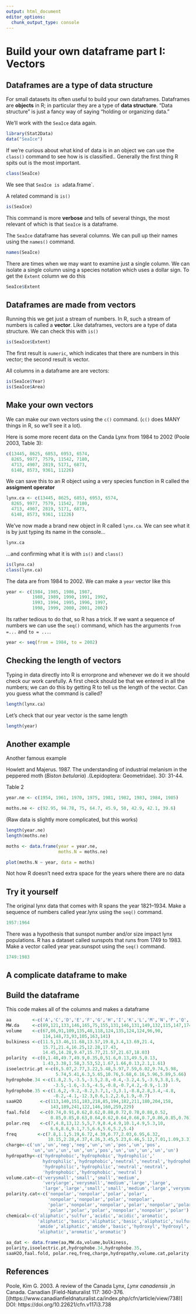 ```yaml
---
output: html_document
editor_options: 
  chunk_output_type: console
---
```

# Build your own dataframe part I: Vectors

## Dataframes are a type of data structure

For small datasets its often useful to build your own dataframes.  Dataframes are **objects** in R; in particular they are a type of **data structure**.  "Data structure" is just a fancy way of saying "holding or organizing data."   

We'll work with the `SeaIce` data again.
```r
library(Stat2Data)
data("SeaIce")
```

If we're curious about what kind of data is in an object we can use the `class()` command to see how is is classified..  Generally the first thing R spits out is the most important.

```r
class(SeaIce)
```

We see that `SeaIce is a `data.frame`. 

A related command is `is()`
```r
is(SeaIce)
```

This command is more **verbose** and tells of several things, the most relevant of which is that `SeaIce` is a dataframe.


The `SeaIce` dataframe has several columns.  We can pull up their names using the `names()` command.

```r
names(SeaIce)
```

There are times when we may want to examine just a single column.  We can isolate a single column using a species notation which uses a dollar sign.  To get the `Extent` column we do this

<!-- Add practice problems for this -->

```r
SeaIce$Extent
```


## Dataframes are made from vectors

Running this we get just a stream of numbers.  In R, such a stream of numbers is called a **vector**.  Like dataframes, vectors are a type of data structure.  We can check this with `is()`

```r
is(SeaIce$Extent)
```

The first result is `numeric`, which indicates that there are numbers in this vector; the second result is vector.

All columns in a dataframe are are vectors:

```r
is(SeaIce$Year)
is(SeaIce$Area)
```

## Make your own vectors

We can make our own vectors using the `c()` command.  (`c()` does MANY things in R, so we'll see it a lot).

Here is some more recent data on the Canda Lynx from 1984 to 2002 (Poole 2003, Table 3):
```r
c(13445, 8625, 6853, 6953, 6574,
  8265, 9977, 7579, 11542, 7180,
  4713, 4907, 2819, 5171, 6873, 
  6148, 8573, 9361, 11226)
```

We can save this to an R object using a very species function in R called the **assigment operator**

```r
lynx.ca <- c(13445, 8625, 6853, 6953, 6574,
  8265, 9977, 7579, 11542, 7180,
  4713, 4907, 2819, 5171, 6873, 
  6148, 8573, 9361, 11226)
```

We've now made a brand new object in R called `lynx.ca`.  We can see what it is by just typing its name in the console...

```r
lynx.ca
```
 
...and confirming what it is with `is()` and `class()`

```r
is(lynx.ca)
class(lynx.ca)
```


The data are from 1984 to 2002.  We can make a `year` vector like this

```r
year <- c(1984, 1985, 1986, 1987,
          1988, 1989, 1990, 1991, 1992, 
          1993, 1994, 1995, 1996, 1997,
          1998, 1999, 2000, 2001, 2002)
```

Its rather tedious to do that, so R has a trick.  If we want a sequence of numbers we can use the `seq()` command, which has the arguments `from =...` and `to = ...`.

```r
year <- seq(from = 1984, to = 2002)
```

## Checking the length of vectors

Typing in data directly into R is errorprone and whenever we do it we should check our work carefully.  A first check should be that we entered in all the numbers; we can do this by getting R to tell us the length of the vector.  Can you guess what the command is called?

```r
length(lynx.ca)
```

Let's check that our year vector is the same length

```r
length(year)
```


## Another example

Another famous example

Howlett and Majerus.  1987. The understanding of industrial melanism in the peppered moth (*Biston betularia*) .(Lepidoptera: Geometridae).  30: 31-44.

Table 2

```r
year.ne <- c(1954, 1961, 1970, 1975, 1981, 1982, 1983, 1984, 1985)

moths.ne <- c(92.95, 94.78, 75, 64.7, 45.9, 50, 42.9, 42.1, 39.6)
```


(Raw data is slightly more complicated, but this works)


```r
length(year.ne)
length(moths.ne)
```


```r
moths <- data.frame(year = year.ne,
                    moths.N = moths.ne)
```

```r
plot(moths.N ~ year, data = moths)
```

Not how R doesn't need extra space for the years where there are no data



## Try it yourself

The original lynx data that comes with R spans the year 1821–1934.  Make a sequence of numbers called year.lynx using the `seq()` command.

```r
1957:1964
```


There was a hypothesis that sunspot number and/or size impact lynx populations.  R has a dataset called sunspots that runs from 1749 to 1983.  Make a vector called year year.sunspot using the `seq()` command. 

```r
1749:1983
```


## A complicate dataframe to make

## Build the dataframe

This code makes all of the columns and makes a dataframe

```r
aa        <-c('A','C','D','E','F','G','H','I','K','L','M','N','P','Q','R','S','T','V','W','Y')
MW.da     <-c(89,121,133,146,165,75,155,131,146,131,149,132,115,147,174,105,119,117,204,181)
volume    <-c(67,86,91,109,135,48,118,124,135,124,124,96,90,
              114,148,73,93,105,163,141)
bulkiness <-c(11.5,13.46,11.68,13.57,19.8,3.4,13.69,21.4,
              15.71,21.4,16.25,12.28,17.43,
              14.45,14.28,9.47,15.77,21.57,21.67,18.03)
polarity  <-c(0,1.48,49.7,49.9,0.35,0,51.6,0.13,49.5,0.13,
              1.43,3.38,1.58,3.53,52,1.67,1.66,0.13,2.1,1.61)
isoelectric.pt <-c(6,5.07,2.77,3.22,5.48,5.97,7.59,6.02,9.74,5.98,
                   5.74,5.41,6.3,5.65,10.76,5.68,6.16,5.96,5.89,5.66)
hydrophobe.34 <-c(1.8,2.5,-3.5,-3.5,2.8,-0.4,-3.2,4.5,-3.9,3.8,1.9,
                  -3.5,-1.6,-3.5,-4.5,-0.8,-0.7,4.2,-0.9,-1.3)
hydrophobe.35 <-c(1.6,2,-9.2,-8.2,3.7,1,-3,3.1,-8.8,2.8,3.4,-4.8,
                  -0.2,-4.1,-12.3,0.6,1.2,2.6,1.9,-0.7)
saaH2O       <-c(113,140,151,183,218,85,194,182,211,180,204,158,
                 143,189,241,122,146,160,259,229)
faal.fold    <-c(0.74,0.91,0.62,0.62,0.88,0.72,0.78,0.88,0.52,
                 0.85,0.85,0.63,0.64,0.62,0.64,0.66,0.7,0.86,0.85,0.76)
polar.req    <-c(7,4.8,13,12.5,5,7.9,8.4,4.9,10.1,4.9,5.3,10,
                 6.6,8.6,9.1,7.5,6.6,5.6,5.2,5.4)
freq        <-c(7.8,1.1,5.19,6.72,4.39,6.77,2.03,6.95,6.32,
                10.15,2.28,4.37,4.26,3.45,5.23,6.46,5.12,7.01,1.09,3.3)
charge<-c('un','un','neg','neg','un','un','pos','un','pos',
          'un','un','un','un','un','pos','un','un','un','un','un')
hydropathy<-c('hydrophobic','hydrophobic','hydrophilic','
              hydrophilic','hydrophobic','neutral','neutral','hydrophobic','hydrophilic','hydrophobic','hydrophobic','hydrophilic','neutral',
              'hydrophilic','hydrophilic','neutral','neutral',
              'hydrophobic','hydrophobic','neutral')
volume.cat<-c('verysmall','small','small','medium',
              'verylarge','verysmall','medium','large','large',
              'large','large','small','small','medium','large','verysmall','small','medium','verylarge','verylarge')
polarity.cat<-c('nonpolar','nonpolar','polar','polar',
                'nonpolar','nonpolar','polar','nonpolar',
                'polar','nonpolar','nonpolar','polar','nonpolar','polar',
                'polar','polar','polar','nonpolar','nonpolar','polar')
chemical<-c('aliphatic','sulfur','acidic','acidic','aromatic',
            'aliphatic','basic','aliphatic','basic','aliphatic','sulfur',
            'amide','aliphatic','amide','basic','hydroxyl','hydroxyl',
            'aliphatic','aromatic','aromatic')

aa_dat <- data.frame(aa,MW.da,volume,bulkiness,
polarity,isoelectric.pt,hydrophobe.34,hydrophobe.35,
saaH2O,faal.fold, polar.req,freq,charge,hydropathy,volume.cat,polarity.cat,chemical)

```


## References

Poole, Kim  G.  2003.  A  review  of  the  Canada  Lynx, *Lynx  canadensis* ,in  Canada.  Canadian  [Field-Naturalist 117: 360-376.[(https://www.canadianfieldnaturalist.ca/index.php/cfn/article/view/738)]  DOI: https://doi.org/10.22621/cfn.v117i3.738
